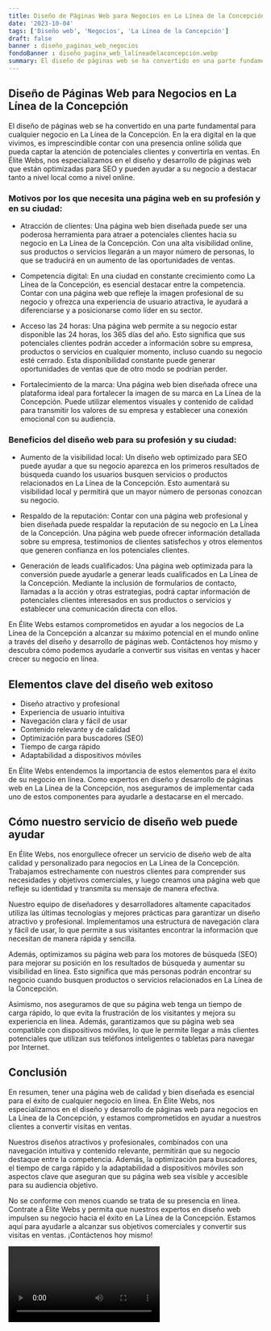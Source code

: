 ```yaml
---
title: Diseño de Páginas Web para Negocios en La Línea de la Concepción
date: '2023-10-04'
tags: ['Diseño web', 'Negocios', 'La Línea de la Concepción']
draft: false
banner : diseño_paginas_web_negocios
fondoBanner : diseño_pagina_web_lalíneadelaconcepción.webp
summary: El diseño de páginas web se ha convertido en una parte fundamental para cualquier negocio en La Línea de la Concepción. En la era digital en la que vivimos, es imprescindible contar con una presencia online sólida que pueda captar la atención de potenciales clientes y convertirla en ventas. En Élite Webs, nos especializamos en el diseño y desarrollo de páginas web que están optimizadas para SEO y pueden ayudar a su negocio a destacar tanto a nivel local como a nivel online.
---
```


## Diseño de Páginas Web para Negocios en La Línea de la Concepción

El diseño de páginas web se ha convertido en una parte fundamental para cualquier negocio en La Línea de la Concepción. En la era digital en la que vivimos, es imprescindible contar con una presencia online sólida que pueda captar la atención de potenciales clientes y convertirla en ventas. En Élite Webs, nos especializamos en el diseño y desarrollo de páginas web que están optimizadas para SEO y pueden ayudar a su negocio a destacar tanto a nivel local como a nivel online.

### Motivos por los que necesita una página web en su profesión y en su ciudad:

- Atracción de clientes: Una página web bien diseñada puede ser una poderosa herramienta para atraer a potenciales clientes hacia su negocio en La Línea de la Concepción. Con una alta visibilidad online, sus productos o servicios llegarán a un mayor número de personas, lo que se traducirá en un aumento de las oportunidades de ventas.

- Competencia digital: En una ciudad en constante crecimiento como La Línea de la Concepción, es esencial destacar entre la competencia. Contar con una página web que refleje la imagen profesional de su negocio y ofrezca una experiencia de usuario atractiva, le ayudará a diferenciarse y a posicionarse como líder en su sector.

- Acceso las 24 horas: Una página web permite a su negocio estar disponible las 24 horas, los 365 días del año. Esto significa que sus potenciales clientes podrán acceder a información sobre su empresa, productos o servicios en cualquier momento, incluso cuando su negocio esté cerrado. Esta disponibilidad constante puede generar oportunidades de ventas que de otro modo se podrían perder.

- Fortalecimiento de la marca: Una página web bien diseñada ofrece una plataforma ideal para fortalecer la imagen de su marca en La Línea de la Concepción. Puede utilizar elementos visuales y contenido de calidad para transmitir los valores de su empresa y establecer una conexión emocional con su audiencia.

### Beneficios del diseño web para su profesión y su ciudad:

- Aumento de la visibilidad local: Un diseño web optimizado para SEO puede ayudar a que su negocio aparezca en los primeros resultados de búsqueda cuando los usuarios busquen servicios o productos relacionados en La Línea de la Concepción. Esto aumentará su visibilidad local y permitirá que un mayor número de personas conozcan su negocio.

- Respaldo de la reputación: Contar con una página web profesional y bien diseñada puede respaldar la reputación de su negocio en La Línea de la Concepción. Una página web puede ofrecer información detallada sobre su empresa, testimonios de clientes satisfechos y otros elementos que generen confianza en los potenciales clientes.

- Generación de leads cualificados: Una página web optimizada para la conversión puede ayudarle a generar leads cualificados en La Línea de la Concepción. Mediante la inclusión de formularios de contacto, llamadas a la acción y otras estrategias, podrá captar información de potenciales clientes interesados en sus productos o servicios y establecer una comunicación directa con ellos.

En Élite Webs estamos comprometidos en ayudar a los negocios de La Línea de la Concepción a alcanzar su máximo potencial en el mundo online a través del diseño y desarrollo de páginas web. Contáctenos hoy mismo y descubra cómo podemos ayudarle a convertir sus visitas en ventas y hacer crecer su negocio en línea.

<GifSeo />

<Cta />

## Elementos clave del diseño web exitoso

- Diseño atractivo y profesional
- Experiencia de usuario intuitiva
- Navegación clara y fácil de usar
- Contenido relevante y de calidad
- Optimización para buscadores (SEO)
- Tiempo de carga rápido
- Adaptabilidad a dispositivos móviles

En Élite Webs entendemos la importancia de estos elementos para el éxito de su negocio en línea. Como expertos en diseño y desarrollo de páginas web en La Línea de la Concepción, nos aseguramos de implementar cada uno de estos componentes para ayudarle a destacarse en el mercado.

## Cómo nuestro servicio de diseño web puede ayudar

En Élite Webs, nos enorgullece ofrecer un servicio de diseño web de alta calidad y personalizado para negocios en La Línea de la Concepción. Trabajamos estrechamente con nuestros clientes para comprender sus necesidades y objetivos comerciales, y luego creamos una página web que refleje su identidad y transmita su mensaje de manera efectiva.

Nuestro equipo de diseñadores y desarrolladores altamente capacitados utiliza las últimas tecnologías y mejores prácticas para garantizar un diseño atractivo y profesional. Implementamos una estructura de navegación clara y fácil de usar, lo que permite a sus visitantes encontrar la información que necesitan de manera rápida y sencilla.

Además, optimizamos su página web para los motores de búsqueda (SEO) para mejorar su posición en los resultados de búsqueda y aumentar su visibilidad en línea. Esto significa que más personas podrán encontrar su negocio cuando busquen productos o servicios relacionados en La Línea de la Concepción.

Asimismo, nos aseguramos de que su página web tenga un tiempo de carga rápido, lo que evita la frustración de los visitantes y mejora su experiencia en línea. Además, garantizamos que su página web sea compatible con dispositivos móviles, lo que le permite llegar a más clientes potenciales que utilizan sus teléfonos inteligentes o tabletas para navegar por Internet.

## Conclusión

En resumen, tener una página web de calidad y bien diseñada es esencial para el éxito de cualquier negocio en línea. En Élite Webs, nos especializamos en el diseño y desarrollo de páginas web para negocios en La Línea de la Concepción, y estamos comprometidos en ayudar a nuestros clientes a convertir visitas en ventas.

Nuestros diseños atractivos y profesionales, combinados con una navegación intuitiva y contenido relevante, permitirán que su negocio destaque entre la competencia. Además, la optimización para buscadores, el tiempo de carga rápido y la adaptabilidad a dispositivos móviles son aspectos clave que aseguran que su página web sea visible y accesible para su audiencia objetivo.

No se conforme con menos cuando se trata de su presencia en línea. Contrate a Élite Webs y permita que nuestros expertos en diseño web impulsen su negocio hacia el éxito en La Línea de la Concepción. Estamos aquí para ayudarle a alcanzar sus objetivos comerciales y convertir sus visitas en ventas. ¡Contáctenos hoy mismo!

<Video />

<CtaBot job='Negocios' city='La Línea de la Concepción'/>

<Gmaps query='La Línea de la Concepción+españa+maps' />